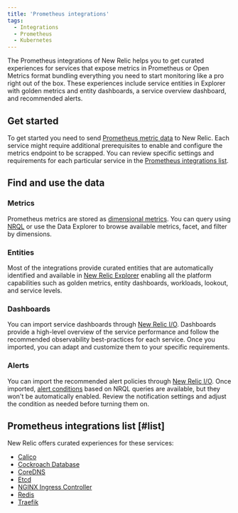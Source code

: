 ```yaml
---
title: 'Prometheus integrations'
tags:
  - Integrations
  - Prometheus
  - Kubernetes
---
```


The Prometheus integrations of New Relic helps you to get curated experiences for services that expose metrics in Prometheus or Open Metrics format bundling everything you need to start monitoring like a pro right out of the box.
These experiences include service entities in Explorer with golden metrics and entity dashboards, a service overview dashboard, and recommended alerts. 

## Get started
To get started you need to send [Prometheus metric data](https://docs.newrelic.com/docs/infrastructure/prometheus-integrations/get-started/send-prometheus-metric-data-new-relic) to New Relic. 
Each service might require additional prerequisites to enable and configure the metrics endpoint to be scrapped. You can review specific settings and requirements for each particular service in the [Prometheus integrations list](/docs/infrastructure/prometheus-integrations/integrations-list/integrations-list-intro#list).

## Find and use the data

### Metrics

Prometheus metrics are stored as [dimensional metrics](/docs/data-apis/understand-data/metric-data/query-metric-data-type/). You can query using [NRQL](/docs/telemetry-data-platform/get-data/apis/query-metric-data-type/) or use the Data Explorer to browse available metrics, facet, and filter by dimensions.

### Entities
Most of the integrations provide curated entities that are automatically identified and available in [New Relic Explorer](/docs/new-relic-solutions/new-relic-one/core-concepts/new-relic-explorer-view-performance-across-apps-services-hosts/) enabling all the platform capabilities such as golden metrics, entity dashboards, workloads, lookout, and service levels. 

### Dashboards

You can import service dashboards through [New Relic I/O](https://onenr.io/06vjAmnD3jP). Dashboards provide a high-level overview of the service performance and follow the recommended observability best-practices for each service. Once you imported, you can adapt and customize them to your specific requirements. 

### Alerts

You can import the recommended alert policies through [New Relic I/O](https://onenr.io/06vjAmnD3jP). Once imported, [alert conditions](/docs/alerts-applied-intelligence/new-relic-alerts/alert-conditions/create-nrql-alert-conditions) based on NRQL queries are available, but they won't be automatically enabled. Review the notification settings and adjust the condition as needed before turning them on.

## Prometheus integrations list [#list]

New Relic offers curated experiences for these services:

* [Calico](/docs/infrastructure/prometheus-integrations/integrations-list/calico-integration)
* [Cockroach Database](/docs/infrastructure/prometheus-integrations/integrations-list/cockroach-db-integration)
* [CoreDNS](/docs/infrastructure/prometheus-integrations/integrations-list/core-dns-integration)
* [Etcd](/docs/infrastructure/prometheus-integrations/integrations-list/etcd-integration)
* [NGINX Ingress Controller](/docs/infrastructure/prometheus-integrations/integrations-list/ingress-controller-integration)
* [Redis](/docs/infrastructure/prometheus-integrations/integrations-list/redis-integration)
* [Traefik](/docs/infrastructure/prometheus-integrations/integrations-list/traefik-integration)
